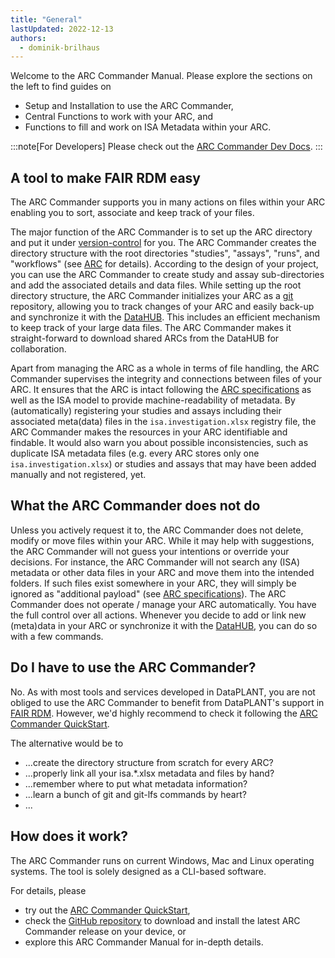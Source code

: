 ```yaml
---
title: "General"
lastUpdated: 2022-12-13
authors:
  - dominik-brilhaus
---
```


Welcome to the ARC Commander Manual. 
Please explore the sections on the left to find guides on

- Setup and Installation to use the ARC Commander,
- Central Functions to work with your ARC, and
- Functions to fill and work on ISA Metadata within your ARC.

:::note[For Developers]
Please check out the [ARC Commander Dev Docs](https://nfdi4plants.github.io/arcCommander-docs/).
:::

## A tool to make FAIR RDM easy

The ARC Commander supports you in many actions on files within your ARC enabling you to sort, associate and keep track of your files.

The major function of the ARC Commander is to set up the ARC directory and put it under [version-control](/fundamentals/version-control-git) for you. The ARC Commander creates the directory structure with the root directories "studies", "assays", "runs", and "workflows" (see [ARC](/core-concepts/arc) for details).  According to the design of your project, you can use the ARC Commander to create study and assay sub-directories and add the associated details and data files. While setting up the root directory structure, the ARC Commander initializes your ARC as a [git](/fundamentals/version-control-git) repository, allowing you to track changes of your ARC and easily back-up and synchronize it with the [DataHUB](/datahub). This includes an efficient mechanism to keep track of your large data files. The ARC Commander makes it straight-forward to download shared ARCs from the DataHUB for collaboration.

Apart from managing the ARC as a whole in terms of file handling, the ARC Commander supervises the integrity and connections between files of your ARC. It ensures that the ARC is intact following the [ARC specifications](/core-concepts/arc/#arc-specification) as well as the ISA model to provide machine-readability of metadata. By (automatically) registering your studies and assays including their associated meta(data) files in the `isa.investigation.xlsx` registry file, the ARC Commander makes the resources in your ARC identifiable and findable. It would also warn you about possible inconsistencies, such as duplicate ISA metadata files (e.g. every ARC stores only one `isa.investigation.xlsx`) or studies and assays that may have been added manually and not registered, yet.

## What the ARC Commander does not do

Unless you actively request it to, the ARC Commander does not delete, modify or move files within your ARC. While it may help with suggestions, the ARC Commander will not guess your intentions or override your decisions. For instance, the ARC Commander will not search any (ISA) metadata or other data files in your ARC and move them into the intended folders. If such files exist somewhere in your ARC, they will simply be ignored as "additional payload" (see [ARC specifications](/core-concepts/arc/#arc-specification)). The ARC Commander does not operate / manage your ARC automatically. You have the full control over all actions. Whenever you decide to add or link new (meta)data in your ARC or synchronize it with the [DataHUB](/datahub), you can do so with a few commands.


## Do I have to use the ARC Commander?

No. As with most tools and services developed in DataPLANT, you are not obliged to use the ARC Commander to benefit from DataPLANT's support in [FAIR RDM](/fundamentals/research-data-management).
However, we'd highly recommend to check it following the [ARC Commander QuickStart](/guides/arc-commander-quick-start).

The alternative would be to

- ...create the directory structure from scratch for every ARC?  
- ...properly link all your isa.\*.xlsx metadata and files by hand?
- ...remember where to put what metadata information?
- ...learn a bunch of git and git-lfs commands by heart?
- ...

## How does it work?

The ARC Commander runs on current Windows, Mac and Linux operating systems. The tool is solely designed as a CLI-based software. 

For details, please

- try out the [ARC Commander QuickStart](/guides/arc-commander-quick-start),
- check the [GitHub repository](https://github.com/nfdi4plants/ARCCommander) to download and install the latest ARC Commander release on your device, or
- explore this ARC Commander Manual for in-depth details.


